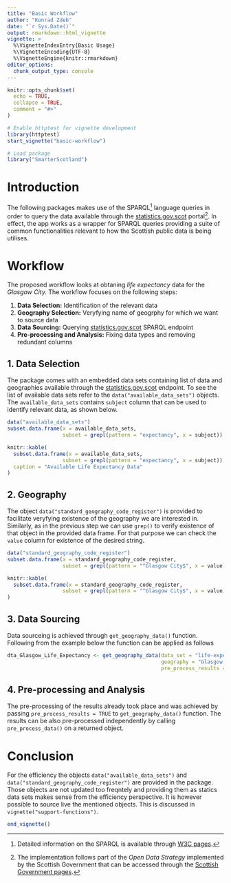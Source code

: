```yaml
---
title: "Basic Workflow"
author: "Konrad Zdeb"
date: "`r Sys.Date()`"
output: rmarkdown::html_vignette
vignette: >
  %\VignetteIndexEntry{Basic Usage}
  %\VignetteEncoding{UTF-8}
  %\VignetteEngine{knitr::rmarkdown}
editor_options: 
  chunk_output_type: console
---
```


```r
knitr::opts_chunk$set(
  echo = TRUE,
  collapse = TRUE,
  comment = "#>"
)

# Enable httptest for vignette development
library(httptest)
start_vignette("basic-workflow")

# Load package
library("SmarterScotland")
```

# Introduction

The following packages makes use of the SPARQL[^1] language queries in order to query the data available through the [statistics.gov.scot](http://statistics.gov.scot) portal[^2]. In effect, the app works as a wrapper for SPARQL queries providing a suite of common functionalities relevant to how the Scottish public data is being utilises.

# Workflow

The proposed workflow looks at obtaning *life expectancy* data for the *Glasgow City.* The workflow focuses on the following steps:

1. **Data Selection:** Identification of the relevant data
2. **Geography Selection:** Veryfying name of geogrphy for which we want to source data
3. **Data Sourcing:** Querying [statistics.gov.scot](http://statistics.gov.scot) SPARQL endpoint
4. **Pre-processing and Analysis:** Fixing data types and removing redundant columns

## 1. Data Selection

The package comes with an embedded data sets containing list of data and geographies available through the [statistics.gov.scot](http://statistics.gov.scot) endpoint. To see the list of available data sets refer to the `data("available_data_sets")` objects. The `available_data_sets` contains `subject` column that can be used to identify relevant data, as shown below.

```r
data("available_data_sets")
subset.data.frame(x = available_data_sets, 
                  subset = grepl(pattern = "expectancy", x = subject))
```
```r
knitr::kable(
  subset.data.frame(x = available_data_sets, 
                  subset = grepl(pattern = "expectancy", x = subject)),
  caption = "Available Life Expectancy Data"
)
```

## 2. Geography

The object `data("standard_geography_code_register")` is provided to facilitate veryfying existence of the geography we are interested in. Similarly, as in the previous step we can use `grep()` to verify existence of that object in the provided data frame. For that purpose we can check the `value` column for existence of the desired string.

```r
data("standard_geography_code_register")
subset.data.frame(x = standard_geography_code_register,
                  subset = grepl(pattern = "^Glasgow City$", x = value))
```
```r
knitr::kable(
  subset.data.frame(x = standard_geography_code_register,
                  subset = grepl(pattern = "^Glasgow City$", x = value))
)
```

## 3. Data Sourcing

Data sourceing is achieved through `get_geography_data()` function. Following from the example below the function can be applied as follows

```r
dta_Glasgow_Life_Expectancy <- get_geography_data(data_set = "life-expectancy",
                                                  geography = "Glasgow City",
                                                  pre_process_results = TRUE)
```

## 4. Pre-processing and Analysis

The pre-processing of the results already took place and was achieved by passing `pre_process_results = TRUE` to `get_geography_data()` function. The results can be also pre-processed independently by calling `pre_process_data()` on a returned object.

# Conclusion

For the efficiency the objects `data("available_data_sets")` and `data("standard_geography_code_register")` are provided in the package. Those objects are not updated too freqntely and providing them as statics data sets makes sense from the efficiency perspective. It is however possible to source live the mentioned objects. This is discussed in `vignette("support-functions")`.

[^1]: Detailed information on the SPARQL is available through [W3C pages](https://www.w3.org/TR/rdf-sparql-query/).
[^2]: The implementation follows part of the *Open Data Strategy* implemented by the Scottish Government that can be accessed through the [Scottish Government pages](http://www.gov.scot/Topics/Economy/digital/digitalservices/datamanagement/OpenData).
[^3]: This is currently being developed; this behaviour will be controlled by `SmarterScotland.suffix_rdf` option.

```r
end_vignette()
```